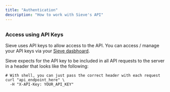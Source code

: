 ```yaml
---
title: "Authentication"
description: "How to work with Sieve's API"
---
```



## <Heading hidden>Authentication</Heading>

### Access using API Keys

Sieve uses API keys to allow access to the API. You can access / manage your API keys via your [Sieve dasbhoard](https://app.sievedata.com/).

Sieve expects for the API key to be included in all API requests to the server in a header that looks like the following:

```shell
# With shell, you can just pass the correct header with each request
curl "api_endpoint_here" \
  -H "X-API-Key: YOUR_API_KEY"
```